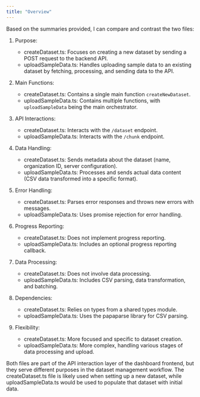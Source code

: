 ```yaml
---
title: "Overview"
---
```


Based on the summaries provided, I can compare and contrast the two files:

1. Purpose:
   - createDataset.ts: Focuses on creating a new dataset by sending a POST request to the backend API.
   - uploadSampleData.ts: Handles uploading sample data to an existing dataset by fetching, processing, and sending data to the API.

2. Main Functions:
   - createDataset.ts: Contains a single main function `createNewDataset`.
   - uploadSampleData.ts: Contains multiple functions, with `uploadSampleData` being the main orchestrator.

3. API Interactions:
   - createDataset.ts: Interacts with the `/dataset` endpoint.
   - uploadSampleData.ts: Interacts with the `/chunk` endpoint.

4. Data Handling:
   - createDataset.ts: Sends metadata about the dataset (name, organization ID, server configuration).
   - uploadSampleData.ts: Processes and sends actual data content (CSV data transformed into a specific format).

5. Error Handling:
   - createDataset.ts: Parses error responses and throws new errors with messages.
   - uploadSampleData.ts: Uses promise rejection for error handling.

6. Progress Reporting:
   - createDataset.ts: Does not implement progress reporting.
   - uploadSampleData.ts: Includes an optional progress reporting callback.

7. Data Processing:
   - createDataset.ts: Does not involve data processing.
   - uploadSampleData.ts: Includes CSV parsing, data transformation, and batching.

8. Dependencies:
   - createDataset.ts: Relies on types from a shared types module.
   - uploadSampleData.ts: Uses the papaparse library for CSV parsing.

9. Flexibility:
   - createDataset.ts: More focused and specific to dataset creation.
   - uploadSampleData.ts: More complex, handling various stages of data processing and upload.

Both files are part of the API interaction layer of the dashboard frontend, but they serve different purposes in the dataset management workflow. The createDataset.ts file is likely used when setting up a new dataset, while uploadSampleData.ts would be used to populate that dataset with initial data.